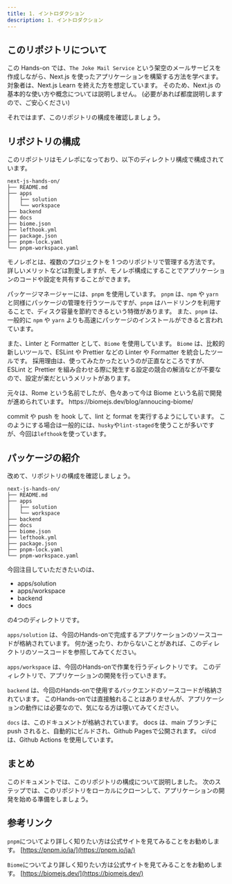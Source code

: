 ```yaml
---
title: 1. イントロダクション
description: 1. イントロダクション
---
```


## このリポジトリについて
この Hands-on では、`The Joke Mail Service` という架空のメールサービスを作成しながら、Next.js を使ったアプリケーションを構築する方法を学べます。
対象者は、Next.js Learn を終えた方を想定しています。
そのため、Next.js の基本的な使い方や概念については説明しません。
(必要があれば都度説明しますので、ご安心ください)

それではまず、このリポジトリの構成を確認しましょう。

## リポジトリの構成

このリポジトリはモノレポになっており、以下のディレクトリ構成で構成されています。

```
next-js-hands-on/
├── README.md
├── apps
│   ├── solution
│   └── workspace
├── backend
├── docs
├── biome.json
├── lefthook.yml
├── package.json
├── pnpm-lock.yaml
└── pnpm-workspace.yaml
```

モノレポとは、複数のプロジェクトを 1 つのリポジトリで管理する方法です。
詳しいメリットなどは割愛しますが、モノレポ構成にすることでアプリケーションのコードや設定を共有することができます。

パッケージマネージャーには、`pnpm` を使用しています。
`pnpm` は、`npm` や `yarn` と同様にパッケージの管理を行うツールですが、`pnpm` はハードリンクを利用することで、ディスク容量を節約できるという特徴があります。
また、`pnpm` は、一般的に `npm` や `yarn` よりも高速にパッケージのインストールができると言われています。

また、Linter と Formatter として、`Biome` を使用しています。
`Biome` は、比較的新しいツールで、ESLint や Prettier などの Linter や Formatter を統合したツールです。
採用理由は、使ってみたかったというのが正直なところですが、ESLint と Prettier を組み合わせる際に発生する設定の競合の解消などが不要なので、設定が楽だというメリットがあります。

<Aside type="tip">
元々は、Rome という名前でしたが、色々あって今は Biome という名前で開発が進められています。
https://biomejs.dev/blog/annoucing-biome/
</Aside>

commit や push を hook して、lint と format を実行するようにしています。
このようにする場合は一般的には、`husky`や`lint-staged`を使うことが多いですが、今回は`lefthook`を使っています。

## パッケージの紹介
改めて、リポジトリの構成を確認しましょう。

```
next-js-hands-on/
├── README.md
├── apps
│   ├── solution
│   └── workspace
├── backend
├── docs
├── biome.json
├── lefthook.yml
├── package.json
├── pnpm-lock.yaml
└── pnpm-workspace.yaml
```

今回注目していただきたいのは、
- apps/solution
- apps/workspace
- backend
- docs

の4つのディレクトリです。

`apps/solution` は、今回のHands-onで完成するアプリケーションのソースコードが格納されています。
何か迷ったり、わからないことがあれば、このディレクトリのソースコードを参照してみてください。

`apps/workspace` は、今回のHands-onで作業を行うディレクトリです。
このディレクトリで、アプリケーションの開発を行っていきます。

`backend` は、今回のHands-onで使用するバックエンドのソースコードが格納されています。
このHands-onでは直接触れることはありませんが、アプリケーションの動作には必要なので、気になる方は覗いてみてください。

`docs` は、このドキュメントが格納されています。
docs は、main ブランチに push されると、自動的にビルドされ、Github Pagesで公開されます。
ci/cd は、Github Actions を使用しています。

## まとめ
このドキュメントでは、このリポジトリの構成について説明しました。
次のステップでは、このリポジトリをローカルにクローンして、アプリケーションの開発を始める準備をしましょう。

## 参考リンク
`pnpm`についてより詳しく知りたい方は公式サイトを見てみることをお勧めします。 [https://pnpm.io/ja/](https://pnpm.io/ja/)

`Biome`についてより詳しく知りたい方は公式サイトを見てみることをお勧めします。 [https://biomejs.dev/](https://biomejs.dev/)

